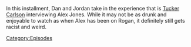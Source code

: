 {{DEFAULTSORT:
    #_EPISODE_0875:The Most Important Man In The World
}}{{Episode
    | title           = The Most Important Man In The World
    | caption         = Listen to this episode on [https://knowledgefight.libsyn.com/875-the-most-important-man-in-the-world Libsyn] [None Spotify]
    | episodeNumber   = 875
    | length          = 02:57:38
    | airDate         = December 9, 2023
    | previousEpisode = [[874: November 30, 2023]]
    | nextEpisode     = [[876: December 8, 2023]]
}}

{{Stub}}

In this installment, Dan and Jordan take in the experience that is [[Tucker Carlson]] interviewing Alex Jones.  While it may not be as drunk and enjoyable to watch as when Alex has been on Rogan, it definitely still gets racist and weird.

[[Category:Episodes]]
